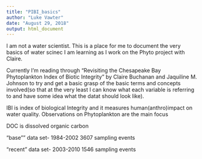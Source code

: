 ```yaml
---
title: "PIBI_basics"
author: "Luke Vawter"
date: "August 29, 2018"
output: html_document
---
```


I am not a water scientist.  This is a place for me to document the very basics of water scinec I am learning as I work on the Phyto project with Claire.  

Currently I'm reading through "Revisiting the Chesapeake Bay Phytoplankton Index of Biotic Integrity" by Claire Buchanan and Jaquiline M. Johnson to try and get a basic grasp of the basic terms and concepts involved(so that at the very least I can know what each variable is referring to and have some idea what the datat should look like).


IBI is index of biological Integrity and it measures human(anthro)impact on water quality.  Observations on Phytoplankton are the main focus

DOC is dissolved organic carbon

"base"" data set-
1984-2002
3607 sampling events

"recent" data set-
2003-2010
1546 sampling events